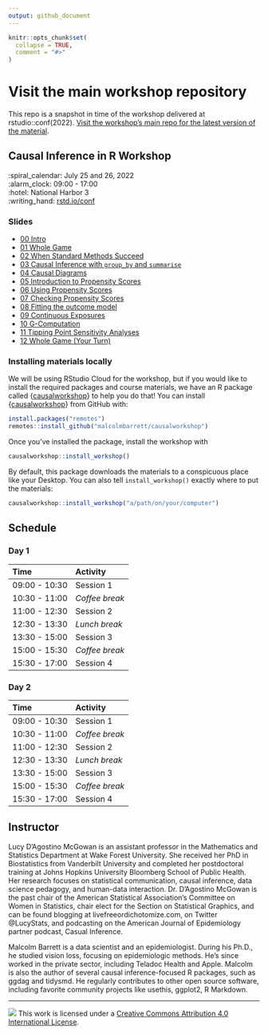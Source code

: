 ```yaml
---
output: github_document
---
```


<!-- README.md is generated from README.Rmd. Please edit that file -->

```r
knitr::opts_chunk$set(
  collapse = TRUE,
  comment = "#>"
)
```

# Visit the main workshop repository

This repo is a snapshot in time of the workshop delivered at rstudio::conf(2022). [Visit the workshop's main repo for the latest version of the material](https://github.com/malcolmbarrett/causal_inference_r_workshop).

## Causal Inference in R Workshop

:spiral_calendar: July 25 and 26, 2022  
:alarm_clock:     09:00 - 17:00  
:hotel:           National Harbor 3  
:writing_hand:    [rstd.io/conf](http://rstd.io/conf)

### Slides
* [00 Intro](https://causal-inference-r-workshop.netlify.app/00-intro.html)
* [01 Whole Game](https://causal-inference-r-workshop.netlify.app/01-causal_modeling_whole_game.html)
* [02 When Standard Methods Succeed](https://causal-inference-r-workshop.netlify.app/02-when-standard-methods-succeed.html)
* [03 Causal Inference with `group_by` and `summarise`](https://causal-inference-r-workshop.netlify.app/03-causal-inference-with-group-by-and-summarise.html)
* [04 Causal Diagrams](https://causal-inference-r-workshop.netlify.app/04-dags.html)
* [05 Introduction to Propensity Scores](https://causal-inference-r-workshop.netlify.app/05-pscores.html)
* [06 Using Propensity Scores](https://causal-inference-r-workshop.netlify.app/06-using-pscores.html)
* [07 Checking Propensity Scores](https://causal-inference-r-workshop.netlify.app/07-pscore-diagnostics.html)
* [08 Fitting the outcome model](https://causal-inference-r-workshop.netlify.app/08-outcome-model.html)
* [09 Continuous Exposures](https://causal-inference-r-workshop.netlify.app/09-continuous-exposures.html)
* [10 G-Computation](https://causal-inference-r-workshop.netlify.app/10-g-computation.html)
* [11 Tipping Point Sensitivity Analyses](https://causal-inference-r-workshop.netlify.app/11-tipr.html)
* [12 Whole Game (Your Turn)](https://causal-inference-r-workshop.netlify.app/12-whole_game-2.html)

### Installing materials locally

We will be using RStudio Cloud for the workshop, but if you would like to install the required packages and course materials, we have an R package called {[causalworkshop](https://github.com/malcolmbarrett/causalworkshop)} to help you do that! You can install {[causalworkshop](https://github.com/malcolmbarrett/causalworkshop)} from GitHub with:

``` r
install.packages("remotes")
remotes::install_github("malcolmbarrett/causalworkshop")
```

Once you've installed the package, install the workshop with

``` r
causalworkshop::install_workshop()
```

By default, this package downloads the materials to a conspicuous place like your Desktop. You can also tell `install_workshop()` exactly where to put the materials:

``` r
causalworkshop::install_workshop("a/path/on/your/computer")
```

## Schedule

### Day 1

| Time          | Activity         |
| :------------ | :--------------- |
| 09:00 - 10:30 | Session 1        |
| 10:30 - 11:00 | *Coffee break*   |
| 11:00 - 12:30 | Session 2        |
| 12:30 - 13:30 | *Lunch break*    |
| 13:30 - 15:00 | Session 3        |
| 15:00 - 15:30 | *Coffee break*   |
| 15:30 - 17:00 | Session 4        |

### Day 2

| Time          | Activity         |
| :------------ | :--------------- |
| 09:00 - 10:30 | Session 1        |
| 10:30 - 11:00 | *Coffee break*   |
| 11:00 - 12:30 | Session 2        |
| 12:30 - 13:30 | *Lunch break*    |
| 13:30 - 15:00 | Session 3        |
| 15:00 - 15:30 | *Coffee break*   |
| 15:30 - 17:00 | Session 4        |

## Instructor

Lucy D’Agostino McGowan is an assistant professor in the Mathematics and Statistics Department at Wake Forest University. She received her PhD in Biostatistics from Vanderbilt University and completed her postdoctoral training at Johns Hopkins University Bloomberg School of Public Health. Her research focuses on statistical communication, causal inference, data science pedagogy, and human-data interaction. Dr. D’Agostino McGowan is the past chair of the American Statistical Association’s Committee on Women in Statistics, chair elect for the Section on Statistical Graphics, and can be found blogging at livefreeordichotomize.com, on Twitter @LucyStats, and podcasting on the American Journal of Epidemiology partner podcast, Casual Inference.

Malcolm Barrett is a data scientist and an epidemiologist. During his Ph.D., he studied vision loss, focusing on epidemiologic methods. He's since worked in the private sector, including Teladoc Health and Apple. Malcolm is also the author of several causal inference-focused R packages, such as ggdag and tidysmd. He regularly contributes to other open source software, including favorite community projects like usethis, ggplot2, R Markdown.

-----

![](https://i.creativecommons.org/l/by/4.0/88x31.png) This work is
licensed under a [Creative Commons Attribution 4.0 International
License](https://creativecommons.org/licenses/by/4.0/).